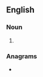 ==English==

===Noun===
{{head|en|noun plural form}}

# {{plural of|statice|lang=en}}

===Anagrams===
* {{anagrams|en|a=aceisstt|casteist|etacists}}